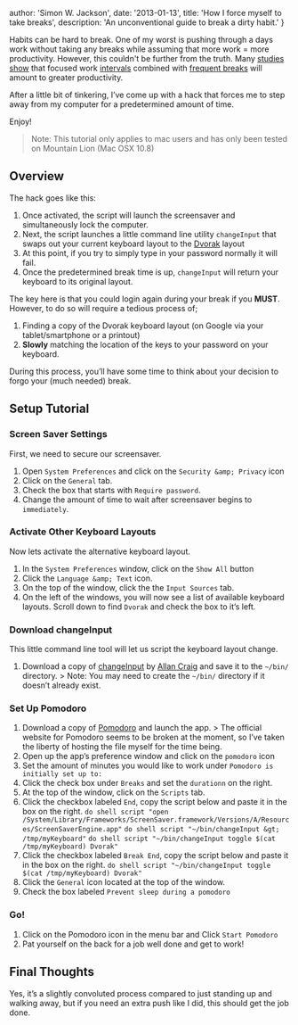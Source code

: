
  author: 'Simon W. Jackson',
  date: '2013-01-13',
  title: 'How I force myself to take breaks',
  description: 'An unconventional guide to break a dirty habit.'
}


Habits can be hard to break. One of my worst is pushing through a days work without taking any breaks while assuming that more work = more productivity. However, this couldn't be further from the truth. Many [studies show](http://www.nytimes.com/2012/06/17/jobs/take-breaks-regularly-to-stay-on-schedule-workstation.html?_r=2&) that focused work [intervals](http://simplelifehabits.com/time-habits/how-i-doubled-my-productivity-with-a-small-change) combined with [frequent breaks](http://blogs.hbr.org/schwartz/2011/12/how-to-accomplish-more-by-doin.html) will amount to greater productivity.

After a little bit of tinkering, I’ve come up with a hack that forces me to step away from my computer for a predetermined amount of time.

Enjoy!

> Note: This tutorial only applies to mac users and has only been tested on Mountain Lion (Mac OSX 10.8)

Overview
--------

The hack goes like this:

1.  Once activated, the script will launch the screensaver and simultaneously lock the computer.
2.  Next, the script launches a little command line utility `changeInput` that swaps out your current keyboard layout to the [Dvorak](http://en.wikipedia.org/wiki/Dvorak_Simplified_Keyboard) layout
3.  At this point, if you try to simply type in your password normally it will fail.
4.  Once the predetermined break time is up, `changeInput` will return your keyboard to its original layout.

The key here is that you could login again during your break if you **MUST**. However, to do so will require a tedious process of;

1.  Finding a copy of the Dvorak keyboard layout (on Google via your tablet/smartphone or a printout)
2.  **Slowly** matching the location of the keys to your password on your keyboard.

During this process, you’ll have some time to think about your decision to forgo your (much needed) break.

Setup Tutorial
--------------

### Screen Saver Settings

First, we need to secure our screensaver.

1.  Open `System Preferences` and click on the `Security &amp; Privacy` icon
2.  Click on the `General` tab.
3.  Check the box that starts with `Require password`.
4.  Change the amount of time to wait after screensaver begins to `immediately`.

### Activate Other Keyboard Layouts

Now lets activate the alternative keyboard layout.

1.  In the `System Preferences` window, click on the `Show All` button
2.  Click the `Language &amp; Text` icon.
3.  On the top of the window, click the the `Input Sources` tab.
4.  On the left of the windows, you will now see a list of available keyboard layouts. Scroll down to find `Dvorak` and check the box to it’s left.

### Download changeInput

This little command line tool will let us script the keyboard layout change.

1.  Download a copy of [changeInput](http://allancraig.net/index.php?option=com_docman&task=doc_download&gid=9&Itemid=) by [Allan Craig](http://allancraig.net/index.php?option=com_content&view=article&id=88:changing-keyboard-input-command-line-utility&catid=39:objective-c&Itemid=86) and save it to the `~/bin/` directory. > Note: You may need to create the `~/bin/` directory if it doesn’t already exist.

### Set Up Pomodoro

1.  Download a copy of [Pomodoro](http://www.mediafire.com/?jt8olvtad6t1biw) and launch the app. > The official website for Pomodoro seems to be broken at the moment, so I’ve taken the liberty of hosting the file myself for the time being.
2.  Open up the app’s preference window and click on the `pomodoro` icon
3.  Set the amount of minutes you would like to work under `Pomodoro is initially set up to:`
4.  Click the check box under `Breaks` and set the `durationn` on the right.
5.  At the top of the window, click on the `Scripts` tab.
6.  Click the checkbox labeled `End`, copy the script below and paste it in the box on the right. `do shell script "open /System/Library/Frameworks/ScreenSaver.framework/Versions/A/Resources/ScreenSaverEngine.app"` `do shell script "~/bin/changeInput &gt; /tmp/myKeyboard"` `do shell script "~/bin/changeInput toggle $(cat /tmp/myKeyboard) Dvorak"`
7.  Click the checkbox labeled `Break End`, copy the script below and paste it in the box on the right. `do shell script "~/bin/changeInput toggle $(cat /tmp/myKeyboard) Dvorak"`
8.  Click the `General` icon located at the top of the window.
9.  Check the box labeled `Prevent sleep during a pomodoro`

### Go!

1.  Click on the Pomodoro icon in the menu bar and Click `Start Pomodoro`
2.  Pat yourself on the back for a job well done and get to work!

Final Thoughts
--------------

Yes, it’s a slightly convoluted process compared to just standing up and walking away, but if you need an extra push like I did, this should get the job done.
